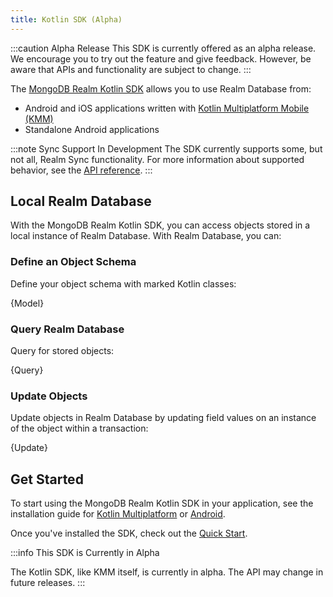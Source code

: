 ```yaml
---
title: Kotlin SDK (Alpha)
---
```



:::caution Alpha Release
This SDK is currently offered as an alpha release. We encourage you to try out the feature and give feedback. However, be aware that APIs and functionality are subject to change.
:::

The [MongoDB Realm Kotlin SDK](https://github.com/realm/realm-kotlin)
allows you to use Realm Database from:

- Android and iOS applications written with [Kotlin Multiplatform Mobile
  (KMM)](https://kotlinlang.org/docs/mobile/home.html)
- Standalone Android applications

:::note Sync Support In Development
The SDK currently supports some, but not all, Realm Sync functionality.
For more information about supported behavior, see the
[API reference](https://docs.mongodb.com/realm-sdks/kotlin/latest/library-sync/io.realm.mongodb/index.html).
:::

## Local Realm Database

With the MongoDB Realm Kotlin SDK, you can access objects stored in a
local instance of Realm Database. With Realm Database, you can:

### Define an Object Schema

Define your object schema with marked Kotlin classes:

<CodeBlock language="kotlin">{Model}</CodeBlock>

### Query Realm Database

Query for stored objects:

<CodeBlock language="kotlin">{Query}</CodeBlock>

### Update Objects

Update objects in Realm Database by updating field values on an instance of the object within a transaction:

<CodeBlock language="kotlin">{Update}</CodeBlock>

## Get Started

To start using the MongoDB Realm Kotlin SDK in your application, see
the installation guide for [Kotlin Multiplatform](./install/kotlin-multiplatform)
or [Android](./install/android).

Once you've installed the SDK, check out the [Quick Start](./quick-start).

:::info This SDK is Currently in Alpha

The Kotlin SDK, like KMM itself, is currently in alpha. The API may change in future releases.
:::
